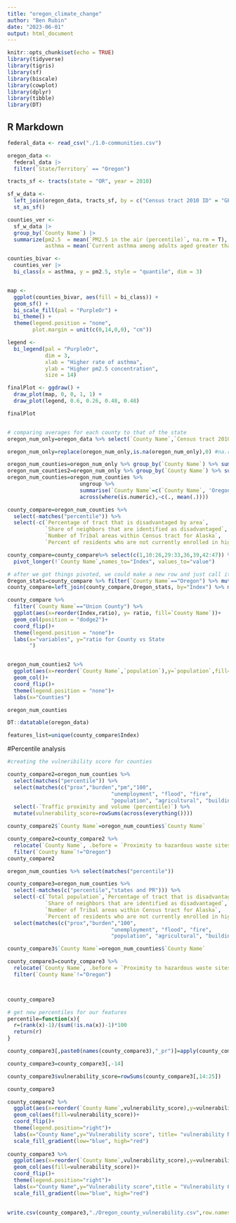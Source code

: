 ```yaml
---
title: "oregon_climate_change"
author: "Ben Rubin"
date: "2023-06-01"
output: html_document
---
```


```r
knitr::opts_chunk$set(echo = TRUE)
library(tidyverse)
library(tigris)
library(sf)
library(biscale)
library(cowplot)
library(dplyr)
library(tibble)
library(DT)
```

## R Markdown

```r
federal_data <- read_csv("./1.0-communities.csv")

oregon_data <-
  federal_data |>
  filter(`State/Territory` == "Oregon")

tracts_sf <- tracts(state = "OR", year = 2010)

sf_w_data <- 
  left_join(oregon_data, tracts_sf, by = c("Census tract 2010 ID" = "GEOID10")) |>
  st_as_sf()
```


```r
counties_ver <-
  sf_w_data |>
  group_by(`County Name`) |>
  summarize(pm2.5  = mean(`PM2.5 in the air (percentile)`, na.rm = T),
            asthma = mean(`Current asthma among adults aged greater than or equal to 18 years (percentile)`, na.rm = T))

counties_bivar <-
  counties_ver |>
  bi_class(x = asthma, y = pm2.5, style = "quantile", dim = 3)


map <-
  ggplot(counties_bivar, aes(fill = bi_class)) +
  geom_sf() +
  bi_scale_fill(pal = "PurpleOr") +
  bi_theme() +
  theme(legend.position = "none",
        plot.margin = unit(c(0,14,0,0), "cm"))

legend <- 
  bi_legend(pal = "PurpleOr",
            dim = 3,
            xlab = "Higher rate of asthma",
            ylab = "Higher pm2.5 concentration",
            size = 14)

finalPlot <- ggdraw() +
  draw_plot(map, 0, 0, 1, 1) +
  draw_plot(legend, 0.6, 0.26, 0.48, 0.48)

finalPlot
```


```r

```

```r
# comparing averages for each county to that of the state
oregon_num_only=oregon_data %>% select(`County Name`,`Census tract 2010 ID`,`State/Territory`) %>%  mutate(select_if(oregon_data, is.numeric))

oregon_num_only=replace(oregon_num_only,is.na(oregon_num_only),0) #na.rm or na.omit

oregon_num_counties=oregon_num_only %>% group_by(`County Name`) %>% summarise_if(is.numeric,mean,na.rm=T)
oregon_num_counties2=oregon_num_only %>% group_by(`County Name`) %>% summarise(population=sum(`Total population`))
oregon_num_counties=oregon_num_counties %>% 
                       ungroup %>% 
                       summarise(`County Name`=c(`County Name`, 'Oregon'),
                       across(where(is.numeric),~c(., mean(.))))

```

```r
county_compare=oregon_num_counties %>% 
  select(-matches("percentile")) %>% 
  select(-c(`Percentage of tract that is disadvantaged by area`, 
            `Share of neighbors that are identified as disadvantaged`,
            `Number of Tribal areas within Census tract for Alaska`,
            `Percent of residents who are not currently enrolled in higher ed`))
```

```r
county_compare=county_compare%>% select(c(1,10:26,29:33,36,39,42:47)) %>% select(-c(`Percentage households below 100% of federal poverty line in 2009 (island areas) and 2010 (states and PR)`,`Unemployment (percent) in 2009 (island areas) and 2010 (states and PR)`,`Percent of individuals below 200% Federal Poverty Line`,`Share of the tract's land area that is covered by impervious surface or cropland as a percent`,`Total categories exceeded`)) %>% 
  pivot_longer(!`County Name`,names_to="Index", values_to="value")
```

```r
# after we got things pivoted, we could make a new row and just call it Oregon state averages then divide across columns
Oregon_stats=county_compare %>% filter(`County Name`=="Oregon") %>% mutate(Oregon_values=value) %>% select(Index,Oregon_values)
county_compare=left_join(county_compare,Oregon_stats, by="Index") %>% mutate(ratio=(value-Oregon_values)/Oregon_values*100)


```


```r
county_compare %>%
  filter(`County Name`=="Union County") %>% 
  ggplot(aes(x=reorder(Index,ratio), y= ratio, fill=`County Name`))+
  geom_col(position = "dodge2")+
  coord_flip()+
  theme(legend.position = "none")+
  labs(x="variables", y="ratio for County vs State
       ")
```

```r

```


```r

oregon_num_counties2 %>% 
  ggplot(aes(x=reorder(`County Name`,`population`),y=`population`,fill=`County Name`))+
  geom_col()+
  coord_flip()+
  theme(legend.position = "none")+
  labs(x="Counties")

```

```r
oregon_num_counties
```

```r
DT::datatable(oregon_data) 
```

```r
features_list=unique(county_compare$Index)


```

#Percentile analysis
```r
#creating the vulneribility score for counties

county_compare2=oregon_num_counties %>% 
  select(matches("percentile")) %>% 
  select(matches(c("prox","burden","pm","100", 
                                 "unemployment", "flood", "fire", 
                                 "population", "agricultural", "building"))) %>%
  select(-`Traffic proximity and volume (percentile)`) %>% 
  mutate(vulnerability_score=rowSums(across(everything())))

county_compare2$`County Name`=oregon_num_counties$`County Name`

county_compare2=county_compare2 %>% 
  relocate(`County Name`, .before = `Proximity to hazardous waste sites (percentile)`) %>% 
  filter(`County Name`!="Oregon")
county_compare2

oregon_num_counties %>% select(matches("percentile"))
```




```r

county_compare3=oregon_num_counties %>% 
  select(-matches(c("percentile","states and PR"))) %>% 
  select(-c(`Total population`,`Percentage of tract that is disadvantaged by area`, 
            `Share of neighbors that are identified as disadvantaged`,
            `Number of Tribal areas within Census tract for Alaska`,
            `Percent of residents who are not currently enrolled in higher ed`,`County Name`,`Traffic proximity and volume`)) %>% 
  select(matches(c("prox","burden","100", 
                                 "unemployment", "flood", "fire", 
                                 "population", "agricultural", "building")))

county_compare3$`County Name`=oregon_num_counties$`County Name`

county_compare3=county_compare3 %>% 
  relocate(`County Name`, .before = `Proximity to hazardous waste sites`) %>% 
  filter(`County Name`!="Oregon")



county_compare3
```


```r
# get new percentiles for our features
percentile=function(x){
  r=(rank(x)-1)/(sum(!is.na(x))-1)*100
  return(r)
}

county_compare3[,paste0(names(county_compare3),"_pr")]=apply(county_compare3,2,percentile)

county_compare3=county_compare3[,-14]
```

```r


county_compare3$vulnerability_score=rowSums(county_compare3[,14:25])

county_compare3

```

```r
county_compare2 %>% 
  ggplot(aes(x=reorder(`County Name`,vulnerability_score),y=vulnerability_score))+
  geom_col(aes(fill=vulnerability_score))+
  coord_flip()+
  theme(legend.position="right")+
  labs(x="County Name",y="Vulnerability score", title= "vulnerability National percentiles")+
  scale_fill_gradient(low="blue", high="red")
  
county_compare3 %>% 
  ggplot(aes(x=reorder(`County Name`,vulnerability_score),y=vulnerability_score))+
  geom_col(aes(fill=vulnerability_score))+
  coord_flip()+
  theme(legend.position="right")+
  labs(x="County Name",y="Vulnerability score",title = "Vulnerability Oregon percentiles")+
  scale_fill_gradient(low="blue", high="red")
  

```
```r
write.csv(county_compare3,"./Oregon_county_vulnerability.csv",row.names=FALSE)
```

